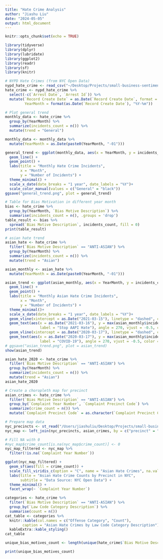 ```yaml
---
title: "Hate Crime Analysis"
author: "Jiashu Liu"
date: "2024-05-05"
output: html_document
---
```


```r
knitr::opts_chunk$set(echo = TRUE)
```

```r
library(tidyverse)
library(dplyr)
library(lubridate)
library(ggplot2)
library(readr)
library(sf)
library(knitr)
```
```r
# NYPD Hate Crimes (from NYC Open Data)
nypd_hate_crime <- read_csv("~/Desktop/Projects/small-business-sentiment-analysis/crime_data/NYPD_Hate_Crimes_20240505.csv")
hate_crime <- nypd_hate_crime %>% 
  select(-c(`Arrest Date`, `Arrest Id`)) %>% 
  mutate(`Record Create Date` = as.Date(`Record Create Date`, format = "%m/%d/%Y"),
         YearMonth = format(as.Date(`Record Create Date`), "%Y-%m")) 
```
```r
# Plot general trend
monthly_data <- hate_crime %>%
  group_by(YearMonth) %>%
  summarize(incidents_count = n()) %>% 
  mutate(trend = "General")

monthly_data <- monthly_data %>%
  mutate(YearMonth = as.Date(paste0(YearMonth, "-01")))

general_trend <- ggplot(monthly_data, aes(x = YearMonth, y = incidents_count, color = trend, group = trend)) +
  geom_line() +
  geom_point() +
  labs(title = "Monthly Hate Crime Incidents",
       x = "Month",
       y = "Number of Incidents") +
  theme_minimal() +
  scale_x_date(date_breaks = "1 year", date_labels = "%Y")+
  scale_color_manual(values = c("General" = "black"))
ggsave("general_trend.png", plot = general_trend)
```

```r
# Table for Bias Motivation in different year month 
bias <- hate_crime %>% 
  group_by(YearMonth, `Bias Motive Description`) %>% 
  summarise(incidents_count = n(), .groups = 'drop')
table_result <- bias %>%
  spread(`Bias Motive Description`, incidents_count, fill = 0)
print(table_result)
```

```r
# asian hate trend
asian_hate <- hate_crime %>% 
  filter(`Bias Motive Description` == "ANTI-ASIAN") %>% 
  group_by(YearMonth) %>%
  summarize(incidents_count = n()) %>% 
  mutate(trend = "Asian")

asian_monthly <- asian_hate %>%
  mutate(YearMonth = as.Date(paste0(YearMonth, "-01")))

asian_trend <- ggplot(asian_monthly, aes(x = YearMonth, y = incidents_count)) +
  geom_line() +
  geom_point() +
  labs(title = "Monthly Asian Hate Crime Incidents",
       x = "Month",
       y = "Number of Incidents") +
  theme_minimal()+
  scale_x_date(date_breaks = "1 year", date_labels = "%Y")+
  geom_vline(xintercept = as.Date("2021-03-15"), linetype = "dashed", color = "red") +
  geom_text(aes(x = as.Date("2021-03-16"), y = max(asian_monthly$incidents_count), 
                label = "Stop AAPI Hate"), angle = 270, vjust = -0.5, color = "red", size = 2)  + 
  geom_vline(xintercept = as.Date("2020-03-17"), linetype = "dashed", color = "blue") +
  geom_text(aes(x = as.Date("2020-03-17"), y = max(asian_monthly$incidents_count), 
                label = "COVID-19"), angle = 270, vjust = -0.5, color = "blue", size = 2) 
# ggsave("asian_trend.png", plot = asian_trend)
show(asian_trend)
```
```r
asian_hate_2020 <- hate_crime %>% 
  filter(`Bias Motive Description` == "ANTI-ASIAN") %>% 
  group_by(YearMonth) %>%
  summarize(incidents_count = n()) %>% 
  mutate(trend = "Asian") 
asian_hate_2020
```

```r
# Create a choropleth map for precinct 
asian_crimes <- hate_crime %>%
  filter(`Bias Motive Description` == "ANTI-ASIAN") %>%
  group_by(`Complaint Year Number`, `Complaint Precinct Code`) %>%
  summarize(crime_count = n()) %>% 
  mutate(`Complaint Precinct Code` = as.character(`Complaint Precinct Code`))

# Prepare map data
nyc_precincts <- st_read("/Users/jiashuliu/Desktop/Projects/small-business-sentiment-analysis/crime_data/police_precincts.geojson")
nyc_map <- left_join(nyc_precincts, asian_crimes, by = c("precinct" = "Complaint Precinct Code"))

# Fill NA with 0
#nyc_map$crime_count[is.na(nyc_map$crime_count)] <- 0
nyc_map_filtered <- nyc_map %>% 
  filter(!is.na(`Complaint Year Number`))

ggplot(nyc_map_filtered) +
  geom_sf(aes(fill = crime_count)) +
  scale_fill_viridis_c(option = "C", name = "Asian Hate Crimes", na.value = "grey") +
  labs(title = "Asian Hate Crime Counts by Precinct in NYC",
       subtitle = "Data Source: NYC Open Data") +
  theme_minimal() +
  facet_wrap(~ `Complaint Year Number`)
```

```r
categories <- hate_crime %>% 
  filter(`Bias Motive Description` == "ANTI-ASIAN") %>% 
  group_by(`Law Code Category Description`) %>% 
  summarise(count = n())
cat_table <- categories %>% 
  knitr::kable(col.names = c("Offense Category", "Count"), 
        caption = "Asian Hate Crimes by Law Code Category Description") %>% 
  kableExtra::kable_styling()
cat_table
```
```r
unique_bias_motives_count <- length(unique(hate_crime$`Bias Motive Description`))

print(unique_bias_motives_count)
```

























